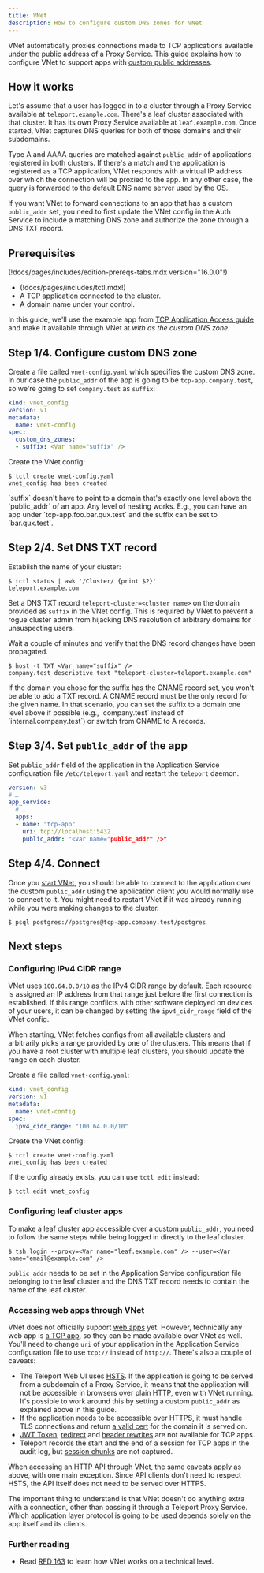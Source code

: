 ```yaml
---
title: VNet
description: How to configure custom DNS zones for VNet
---
```


VNet automatically proxies connections made to TCP applications available under the public address
of a Proxy Service. This guide explains how to configure VNet to support apps with [custom public
addresses](connecting-apps.mdx/#customize-public-address).

## How it works

Let's assume that a user has logged in to a cluster through a Proxy Service available at
`teleport.example.com`. There's a leaf cluster associated with that cluster. It has its own Proxy
Service available at `leaf.example.com`. Once started, VNet captures DNS queries for both of those
domains and their subdomains.

Type A and AAAA queries are matched against `public_addr` of applications registered in both
clusters. If there's a match and the application is registered as a TCP application, VNet responds
with a virtual IP address over which the connection will be proxied to the app. In any other
case, the query is forwarded to the default DNS name server used by the OS.

If you want VNet to forward connections to an app that has a custom `public_addr` set, you need
to first update the VNet config in the Auth Service to include a matching DNS zone and authorize the
zone through a DNS TXT record.

## Prerequisites

(!docs/pages/includes/edition-prereqs-tabs.mdx version="16.0.0"!)

- (!docs/pages/includes/tctl.mdx!)
- A TCP application connected to the cluster.
- A domain name under your control.

In this guide, we'll use the example app from [TCP Application Access guide](tcp.mdx) and make it
available through VNet at <Var name="public_addr" initial="tcp-app.company.test"/> with
<Var name="suffix" initial="company.test" /> as the custom DNS zone.

## Step 1/4. Configure custom DNS zone

Create a file called `vnet-config.yaml` which specifies the custom DNS zone. In our case the
`public_addr` of the app is going to be `tcp-app.company.test`, so we're going to set
`company.test` as `suffix`:

```yaml
kind: vnet_config
version: v1
metadata:
  name: vnet-config
spec:
  custom_dns_zones:
  - suffix: <Var name="suffix" />
```

Create the VNet config:

```code
$ tctl create vnet-config.yaml
vnet_config has been created
```

<Admonition type="note" title="Relationship between suffix and public_addr">
`suffix` doesn't have to point to a domain that's exactly one level above the `public_addr` of an
app. Any level of nesting works. E.g., you can have an app under `tcp-app.foo.bar.qux.test` and the
suffix can be set to `bar.qux.test`.
</Admonition>

## Step 2/4. Set DNS TXT record

Establish the name of your cluster:

```code
$ tctl status | awk '/Cluster/ {print $2}'
teleport.example.com
```

Set a DNS TXT record `teleport-cluster=<cluster name>` on the domain provided as `suffix` in the
VNet config. This is required by VNet to prevent a rogue cluster admin from hijacking DNS resolution
of arbitrary domains for unsuspecting users.

Wait a couple of minutes and verify that the DNS record changes have been propagated.

```code
$ host -t TXT <Var name="suffix" />
company.test descriptive text "teleport-cluster=teleport.example.com"
```

<Admonition type="note" title="DNS TXT and CNAME records">
If the domain you chose for the suffix has the CNAME record set, you won't be able to add a TXT
record. A CNAME record must be the only record for the given name. In that scenario, you can set the
suffix to a domain one level above if possible (e.g., `company.test` instead of
`internal.company.test`) or switch from CNAME to A records.
</Admonition>

## Step 3/4. Set `public_addr` of the app

Set `public_addr` field of the application in the Application Service configuration file
`/etc/teleport.yaml` and restart the `teleport` daemon.

```yaml
version: v3
# …
app_service:
  # …
  apps:
  - name: "tcp-app"
    uri: tcp://localhost:5432
    public_addr: "<Var name="public_addr" />"
```

## Step 4/4. Connect

Once you [start VNet](../../connect-your-client/vnet.mdx), you should be able to connect to the
application over the custom `public_addr` using the application client you would normally use to
connect to it. You might need to restart VNet if it was already running while you were making
changes to the cluster.

```code
$ psql postgres://postgres@tcp-app.company.test/postgres
```

## Next steps

### Configuring IPv4 CIDR range

VNet uses `100.64.0.0/10` as the IPv4 CIDR range by default. Each resource is assigned an IP address
from that range just before the first connection is established. If this range conflicts with other
software deployed on devices of your users, it can be changed by setting the `ipv4_cidr_range` field
of the VNet config.

When starting, VNet fetches configs from all available clusters and arbitrarily picks a range
provided by one of the clusters. This means that if you have a root cluster with multiple leaf
clusters, you should update the range on each cluster.

Create a file called `vnet-config.yaml`:

```yaml
kind: vnet_config
version: v1
metadata:
  name: vnet-config
spec:
  ipv4_cidr_range: "100.64.0.0/10"
```

Create the VNet config:

```code
$ tctl create vnet-config.yaml
vnet_config has been created
```

If the config already exists, you can use `tctl edit` instead:

```
$ tctl edit vnet_config
```

### Configuring leaf cluster apps

To make a [leaf cluster](../../management/admin/trustedclusters.mdx) app accessible over a custom
`public_addr`, you need to follow the same steps while being logged in directly to the leaf cluster.

```code
$ tsh login --proxy=<Var name="leaf.example.com" /> --user=<Var name="email@example.com" />
```

`public_addr` needs to be set in the Application Service configuration file belonging to the leaf
cluster and the DNS TXT record needs to contain the name of the leaf cluster.

### Accessing web apps through VNet

VNet does not officially support [web apps](connecting-apps.mdx) yet. However, technically any web
app is [a TCP app](tcp.mdx), so they can be made available over VNet as well. You'll need to change
`uri` of your application in the Application Service configuration file to use `tcp://` instead of
`http://`. There's also a couple of caveats:

- The Teleport Web UI uses [HSTS](https://developer.mozilla.org/en-US/docs/Web/HTTP/Headers/Strict-Transport-Security).
  If the application is going to be served from a subdomain of a Proxy Service, it means that the
  application will not be accessible in browsers over plain HTTP, even with VNet running. It's
  possible to work around this by setting a custom `public_addr` as explained above in this guide.
- If the application needs to be accessible over HTTPS, it must handle TLS connections and return [a valid
  cert](connecting-apps.mdx#tls-requirements) for the domain it is served on.
- [JWT Token](../jwt/introduction.mdx), [redirect](connecting-apps.mdx#rewrite-redirect) and
  [header rewrites](connecting-apps.mdx#header-passthrough) are not available for TCP apps.
- Teleport records the start and the end of a session for TCP apps in the audit log, but [session
  chunks](../../architecture/session-recording.mdx#app-sessions) are not captured.

When accessing an HTTP API through VNet, the same caveats apply as above, with one main exception.
Since API clients don't need to respect HSTS, the API itself does not need to be served over HTTPS.

The important thing to understand is that VNet doesn't do anything extra with a connection, other
than passing it through a Teleport Proxy Service. Which application layer protocol is going to be
used depends solely on the app itself and its clients.

### Further reading

- Read [RFD 163](https://github.com/gravitational/teleport/blob/master/rfd/0163-vnet.md) to learn how VNet works on a technical level.
